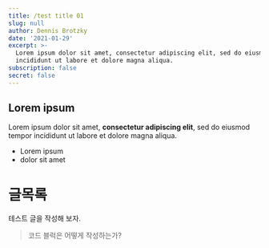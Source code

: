 ```yaml
---
title: /test title 01
slug: null
author: Dennis Brotzky
date: '2021-01-29'
excerpt: >-
  Lorem ipsum dolor sit amet, consectetur adipiscing elit, sed do eiusmod tempor
  incididunt ut labore et dolore magna aliqua.
subscription: false
secret: false
---
```

## Lorem ipsum

Lorem ipsum dolor sit amet, **consectetur adipiscing elit**, sed do eiusmod tempor incididunt ut labore et dolore magna aliqua.

*   Lorem ipsum
*   dolor sit amet



# 글목록

테스트 글을 작성해 보자.

> 코드 블럭은 어떻게 작성하는가?

